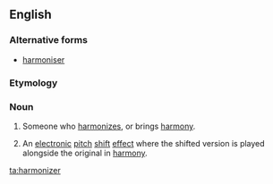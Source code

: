 ==English==

===Alternative forms===
* [[harmoniser]]

===Etymology===
{{suffix|harmonize|er}}

===Noun===
{{en-noun}}

# Someone who [[harmonize]]s, or brings [[harmony]].
# {{context|music}} An [[electronic]] [[pitch]] [[shift]] [[effect]] where the shifted version is played alongside the original in [[harmony]].

[[ta:harmonizer]]
